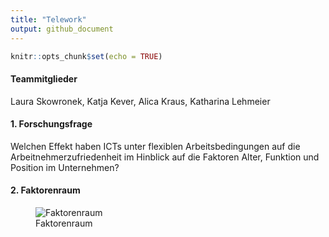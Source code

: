 ```yaml
---
title: "Telework"
output: github_document
---
```


```r
knitr::opts_chunk$set(echo = TRUE)
```

#### Teammitglieder
Laura Skowronek, Katja Kever, Alica Kraus, Katharina Lehmeier

#### 1. Forschungsfrage
Welchen Effekt haben ICTs unter flexiblen Arbeitsbedingungen auf die Arbeitnehmerzufriedenheit im Hinblick auf die Faktoren Alter, Funktion und Position im Unternehmen?

#### 2. Faktorenraum
![Faktorenraum](https://raw.githubusercontent.com/AlicaKr/TeleworkWS1920/master/Faktorenraumfix.png)